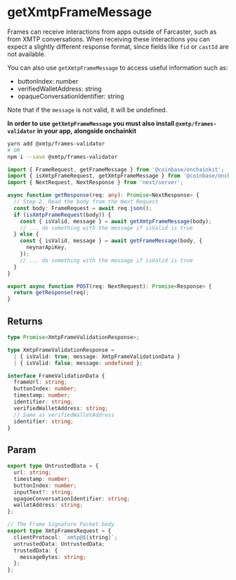 # getXmtpFrameMessage

Frames can receive interactions from apps outside of Farcaster, such as from XMTP conversations.
When receiving these interactions you can expect a slightly different response format,
since fields like `fid` or `castId` are not available.

You can also use `getXmtpFrameMessage` to access useful information such as:

- buttonIndex: number
- verifiedWalletAddress: string
- opaqueConversationIdentifier: string

Note that if the `message` is not valid, it will be undefined.

**In order to use `getXmtpFrameMessage` you must also install `@xmtp/frames-validator` in your app, alongside onchainkit**

```sh
yarn add @xmtp/frames-validator
# OR
npm i --save @xmtp/frames-validator
```

```ts
import { FrameRequest, getFrameMessage } from '@coinbase/onchainkit';
import { isXmtpFrameRequest, getXmtpFrameMessage } from '@coinbase/onchainkit/xmtp';
import { NextRequest, NextResponse } from 'next/server';

async function getResponse(req: any): Promise<NextResponse> {
  // Step 2. Read the body from the Next Request
  const body: FrameRequest = await req.json();
  if (isXmtpFrameRequest(body)) {
    const { isValid, message } = await getXmtpFrameMessage(body);
    // ... do something with the message if isValid is true
  } else {
    const { isValid, message } = await getFrameMessage(body, {
      neynarApiKey,
    });
    // ... do something with the message if isValid is true
  }
}

export async function POST(req: NextRequest): Promise<Response> {
  return getResponse(req);
}
```

## Returns

```ts
type Promise<XmtpFrameValidationResponse>;

type XmtpFrameValidationResponse =
  | { isValid: true; message: XmtpFrameValidationData }
  | { isValid: false; message: undefined };

interface FrameValidationData {
  frameUrl: string;
  buttonIndex: number;
  timestamp: number;
  identifier: string;
  verifiedWalletAddress: string;
  // Same as verifiedWalletAddress
  identifier: string;
}
```

## Param

```ts
export type UntrustedData = {
  url: string;
  timestamp: number;
  buttonIndex: number;
  inputText?: string;
  opaqueConversationIdentifier: string;
  walletAddress: string;
};

// The Frame Signature Packet body
export type XmtpFramesRequest = {
  clientProtocol: `xmtp@${string}`;
  untrustedData: UntrustedData;
  trustedData: {
    messageBytes: string;
  };
};
```
